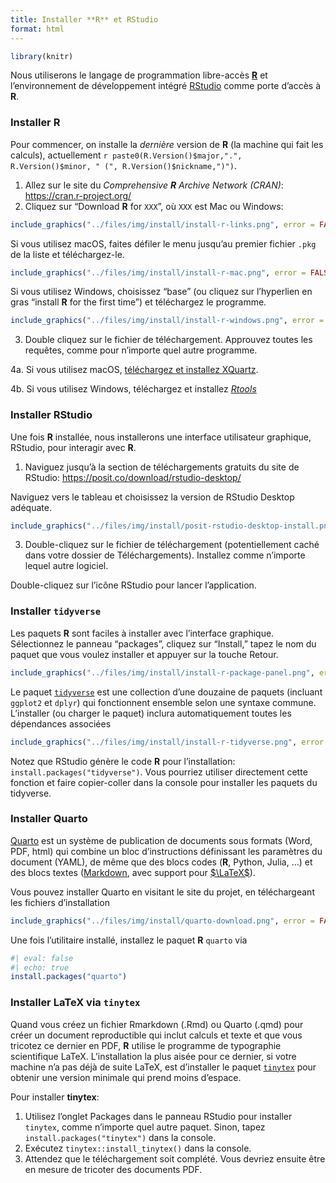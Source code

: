 ```yaml
---
title: Installer **R** et RStudio
format: html
---
```



```r
library(knitr)
```

Nous utiliserons le langage de programmation libre-accès [**R**](https://cran.r-project.org/) et l'environnement de développement intégré [RStudio](https://www.rstudio.com/) comme porte d'accès à **R**.


### Installer **R**

Pour commencer, on installe la *dernière* version de **R** (la machine qui fait les calculs), actuellement `r paste0(R.Version()$major,".", R.Version()$minor, " (", R.Version()$nickname,")")`.

1. Allez sur le site du *Comprehensive **R** Archive Network (CRAN)*: <https://cran.r-project.org/>
2. Cliquez sur "Download **R** for `XXX`", où `XXX` est Mac ou Windows:

```r
include_graphics("../files/img/install/install-r-links.png", error = FALSE)
```
Si vous utilisez macOS, faites défiler le menu jusqu'au premier fichier `.pkg` de la liste et téléchargez-le.
    
```r
include_graphics("../files/img/install/install-r-mac.png", error = FALSE)
```
    
Si vous utilisez Windows, choisissez "base" (ou cliquez sur l'hyperlien en gras "install **R** for the first time") et téléchargez le programme. 
    
```r
include_graphics("../files/img/install/install-r-windows.png", error = FALSE)
```

3. Double cliquez sur le fichier de téléchargement. Approuvez toutes les requêtes, comme pour n'importe quel autre programme.

4a. Si vous utilisez macOS, [téléchargez et installez XQuartz](https://www.xquartz.org/). 

4b. Si vous utilisez Windows, téléchargez et installez [*Rtools*](https://cran.r-project.org/bin/windows/Rtools/)

### Installer RStudio

Une fois **R** installée, nous installerons une interface utilisateur graphique, RStudio, pour interagir avec **R**.

1. Naviguez jusqu'à la section de téléchargements gratuits du site de RStudio: <https://posit.co/download/rstudio-desktop/>

Naviguez vers le tableau et choisissez la version de RStudio Desktop adéquate.

```r
include_graphics("../files/img/install/posit-rstudio-desktop-install.png", error = FALSE)
```

3. Double-cliquez sur le fichier de téléchargement (potentiellement caché dans votre dossier de Téléchargements). Installez comme n'importe lequel autre logiciel.

Double-cliquez sur l'icône RStudio pour lancer l'application.


### Installer `tidyverse`

Les paquets **R** sont faciles à installer avec l'interface graphique. Sélectionnez le panneau "packages", cliquez sur "Install," tapez le nom du paquet que vous voulez installer et appuyer sur la touche Retour.

```r
include_graphics("../files/img/install/install-r-package-panel.png", error = FALSE)
```

Le paquet [`tidyverse`](https://www.tidyverse.org/) est une collection d'une douzaine de paquets (incluant `ggplot2` et `dplyr`) qui fonctionnent ensemble selon une syntaxe commune. L'installer (ou charger le paquet) inclura automatiquement toutes les dépendances associées

```r
include_graphics("../files/img/install/install-r-tidyverse.png", error = FALSE)
```

Notez que RStudio  génère le code **R** pour l'installation: `install.packages("tidyverse")`. Vous pourriez utiliser directement cette fonction et faire copier-coller dans la console pour installer les paquets du tidyverse.


### Installer Quarto

[Quarto](https://quarto.org/) est un système de publication de documents sous formats (Word, PDF, html) qui combine un bloc d'instructions définissant les paramètres du document (YAML), de même que des blocs codes (**R**, Python, Julia, ...) et des blocs textes ([Markdown](https://www.markdownguide.org/), avec support pour [$\LaTeX$](https://www.latex-project.org/)).

Vous pouvez installer Quarto en visitant le site du projet, en téléchargeant les fichiers d'installation

```r
include_graphics("../files/img/install/quarto-download.png", error = FALSE)
```

Une fois l'utilitaire installé, installez le paquet **R** `quarto` via 

```r
#| eval: false
#| echo: true
install.packages("quarto")
```



### Installer LaTeX via `tinytex`

Quand vous créez un fichier Rmarkdown (.Rmd) ou Quarto (.qmd) pour créer un document reproductible qui inclut calculs et texte et que vous tricotez ce dernier en PDF, **R** utilise le programme de typographie scientifique LaTeX. L'installation la plus aisée pour ce dernier, si votre machine n'a pas déjà de suite LaTeX, est d'installer le paquet [`tinytex`](https://yihui.org/tinytex/) pour obtenir une version minimale qui prend moins d'espace.

Pour installer **tinytex**:

1. Utilisez l'onglet Packages dans le panneau RStudio pour installer `tinytex`, comme n'importe quel autre paquet. Sinon, tapez `install.packages("tinytex")` dans la console.
2. Exécutez `tinytex::install_tinytex()` dans la console.
3. Attendez que le téléchargement soit complété. Vous devriez ensuite être en mesure de tricoter des documents PDF.

